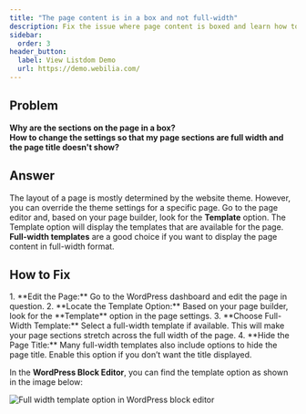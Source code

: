 ```yaml
---
title: "The page content is in a box and not full-width"
description: Fix the issue where page content is boxed and learn how to switch to a full-width template in WordPress.
sidebar:
  order: 3
header_button:
  label: View Listdom Demo
  url: https://demo.webilia.com/
---
```



## Problem

**Why are the sections on the page in a box?**  
**How to change the settings so that my page sections are full width and the page title doesn't show?**

## Answer

The layout of a page is mostly determined by the website theme. However, you can override the theme settings for a specific page. Go to the page editor and, based on your page builder, look for the **Template** option. The Template option will display the templates that are available for the page. **Full-width templates** are a good choice if you want to display the page content in full-width format.

## How to Fix

<Steps>
1. **Edit the Page:** Go to the WordPress dashboard and edit the page in question.  
2. **Locate the Template Option:** Based on your page builder, look for the **Template** option in the page settings.  
3. **Choose Full-Width Template:** Select a full-width template if available. This will make your page sections stretch across the full width of the page.  
4. **Hide the Page Title:** Many full-width templates also include options to hide the page title. Enable this option if you don’t want the title displayed.  
</Steps>

In the **WordPress Block Editor**, you can find the template option as shown in the image below:

![Full width template option in WordPress block editor](https://cdn.webilia.com/u/d/2025/08/the-page-content-is-in-a-box-and-not-full-width.webp)
